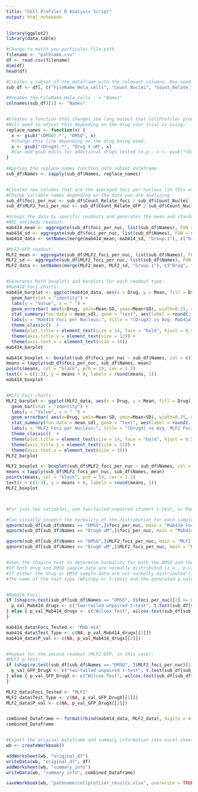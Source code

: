 ---
title: "Cell Profiler R Analysis Script"
output: html_notebook
---


```{r}
library(ggplot2)
library(data.table)

#Change to match you particular file path.
filename <- "pathname.csv"
df <- read.csv(filename)
dim(df)
head(df)

#Creates a subset of the dataframe with the relevant columns. May need to adjust if your analysis pipeline is different.
sub_df <- df[, c("FileName_Hela_cells", "Count_Nuclei", "Count_Relate_foci", "Count_Relate_GFP")]

#Renames the FileName_Hela_cells --> "Names"
colnames(sub_df)[1] <- "Names"


#Creates a function that changes the long output that CellProfiler produces (i.e., DrugX_1_2_(c1+c2+c3).TIF) to condensed name (i.e., DrugX 100 uM)
#Will need to adjust this depending on the drug your trial is using:
replace_names <- function(x) {
  x <- gsub("(DMSO).*", "DMSO", x)
  #Change this line depending on the drug being used.
  x <- gsub("(DrugX).*", "Drug X uM", x)
  #Can add gsub edits for additional drugs tested (e.g., x <- gsub("(Drug2X).*", "Drug2X uM", x))
}
  
#Applies the replace_names function onto subset dataframe.
sub_df$Names <- sapply(sub_df$Names, replace_names)


#Creates new columns that are the averaged foci per nucleus (in this example we are looking for 2 different types of foci)
#Change variable names depending on the data you are analyzing
sub_df$foci_per_nuc <- sub_df$Count_Relate_foci / sub_df$Count_Nuclei
sub_df$MLF2_foci_per_nuc <- sub_df$Count_Relate_GFP / sub_df$Count_Nuclei

#Groups the data by specific readouts and generates the mean and standard deviation of each group (Repeat for each readout):
#NPC antibody readout:
mab414_mean <- aggregate(sub_df$foci_per_nuc, list(sub_df$Names), FUN = mean)
mab414_sd <- aggregate(sub_df$foci_per_nuc, list(sub_df$Names), FUN = sd)
mab414_data <- setNames(merge(mab414_mean, mab414_sd, "Group.1"), c("Drug", "Mean", "SD"))

#MLF2-GFP readout:
MLF2_mean <- aggregate(sub_df$MLF2_foci_per_nuc, list(sub_df$Names), FUN = mean)
MLF2_sd <- aggregate(sub_df$MLF2_foci_per_nuc, list(sub_df$Names), FUN = sd)
MLF2_data <- setNames(merge(MLF2_mean, MLF2_sd, "Group.1"), c("Drug", "Mean", "SD"))


#Generates both boxplots and barplots for each readout type:
#Mab414 Foci charts:
mab414_barplot <- ggplot(mab414_data, aes(x = Drug, y = Mean, fill = Drug)) +
  geom_bar(stat = "identity") +
  labs(y = "Value", x = " ") +
  geom_errorbar( aes(x=Drug, ymin=Mean-SD, ymax=Mean+SD), width=0.25, colour="black", alpha=0.9, size=0.6) +
  stat_summary(fun.data = mean_sdl, geom = "text", aes(label = round(..y.., 2)), vjust = -1.1, hjust = 1.1) +
  labs(y = "Mab414 Foci per Nucleus:", title = "[DrugX] vs Avg. Mab414 Foci:") +
  theme_classic()  +
  theme(plot.title = element_text(size = 14, face = "bold", hjust = 0.5)) +
  theme(axis.title.y = element_text(size = 12)) +
  theme(axis.text.x = element_text(size = 10))
mab414_barplot

mab414_boxplot <- boxplot(sub_df$foci_per_nuc ~ sub_df$Names, col = c("red", "green"), ylab = "Mab414 Foci", xlab = " ", main = "[DrugX] vs Avg. Mab414 Foci:")
means = tapply(sub_df$foci_per_nuc, sub_df$Names, mean)
points(means, col = "black", pch = 19, cex = 1.3)
text(x = c(1:3), y = means + 8, labels = round(means, 1))
mab414_boxplot


#MLF2 Foci charts:
MLF2_barplot <- ggplot(MLF2_data, aes(x = Drug, y = Mean, fill = Drug)) +
  geom_bar(stat = "identity") +
  labs(y = "Value", x = " ") +
  geom_errorbar( aes(x=Drug, ymin=Mean-SD, ymax=Mean+SD), width=0.25, colour="black", alpha=0.9, size=0.6) +
  stat_summary(fun.data = mean_sdl, geom = "text", aes(label = round(..y.., 2)), vjust = -1.1, hjust = 1.1) +
  labs(y = "MLF2 Foci per Nucleus:", title = "[DrugX] vs Avg. MLF2 Foci:") +
  theme_classic()  +
  theme(plot.title = element_text(size = 14, face = "bold", hjust = 0.5)) +
  theme(axis.title.y = element_text(size = 12)) +
  theme(axis.text.x = element_text(size = 10))
MLF2_barplot

MLF2_boxplot <- boxplot(sub_df$MLF2_foci_per_nuc ~ sub_df$Names, col = c("red", "green"), ylab = "MLF2 Foci", xlab = " ", main = "[DrugX] vs Avg. MLF2 Foci:")
means = tapply(sub_df$MLF2_foci_per_nuc, sub_df$Names, mean)
points(means, col = "black", pch = 19, cex = 1.3)
text(x = c(1:3), y = means + 8, labels = round(means, 1))
MLF2_boxplot



#For just two variables, use two-tailed unpaired student t-test, or Mann-Whitney (Wilcox)-if not normally distributed.

#Can visually inspect the normality of the distribution for each sample set:
qqnorm(sub_df[sub_df$Names == "DMSO",]$foci_per_nuc, main = "Mab414 Foci/Nuc (DMSO):")
qqnorm(sub_df[sub_df$Names == "DrugX uM",]$foci_per_nuc, main = "Mab414 Foci/Nuc (DrugX):")

qqnorm(sub_df[sub_df$Names == "DMSO",]$MLF2_foci_per_nuc, main = "MLF2 Foci/Nuc (DMSO):")
qqnorm(sub_df[sub_df$Names == "DrugX uM",]$MLF2_foci_per_nuc, main = "MLF2 Foci/Nuc (DrugX):")


#Uses the Shapiro test to determine normality for both the DMSO and the drug samples for each readout type.
#If both drug and DMSO sample data are normally distributed (i.e., p-value >= 0.05), then a two-tailed unpaired student t-test is performed.
#If either the drug or DMSO sample data are not normally distributed (i.e., p-value <= 0.05), Mann-Whitney (Wilcox) test is performed.
#The name of the test type (Whitney or t-test) and the generated p-value are stored in a vector before being added to the readout group summary dataframe.


#Mab414 Foci:
if (shapiro.test(sub_df[sub_df$Names == "DMSO", ]$foci_per_nuc)[2] >= 0.05 & shapiro.test(sub_df[sub_df$Names == "DrugX uM", ]$foci_per_nuc)[2] >= 0.05) {
  p_val_Mab414_drugx <- c("two-tailed unpaired t-test", t.test(sub_df[sub_df$Names == "DrugX uM", ]$foci_per_nuc, sub_df[sub_df$Names == "DMSO", ]$foci_per_nuc, alternative = "two.sided", var.equal = FALSE)[3])
} else { p_val_Mab414_drugx <- c("Wilcox Test", wilcox.test(sub_df[sub_df$Names == "DrugX uM", ]$foci_per_nuc, sub_df[sub_df$Names == "DMSO", ]$foci_per_nuc)[3])
}

mab414_data$Foci_Tested <- "Mab 414"
mab414_data$Test_Type <- c(NA, p_val_Mab414_drugx[[1]])
mab414_data$P_val <- c(NA, p_val_Mab414_drugx[[2]])


#Repeat for the second readout (MLF2-GFP, in this case):
#MLF2 p-test:
if (shapiro.test(sub_df[sub_df$Names == "DMSO", ]$MLF2_foci_per_nuc)[2] >= 0.05 & shapiro.test(sub_df[sub_df$Names == "DrugX uM", ]$MLF2_foci_per_nuc)[2] >= 0.05) {
  p_val_GFP_DrugX <- c("two-tailed unpaired t-test", t.test(sub_df[sub_df$Names == "DrugX uM", ]$MLF2_foci_per_nuc, sub_df[sub_df$Names == "DMSO", ]$MLF2_foci_per_nuc, alternative = "two.sided", var.equal = FALSE)[3])
} else { p_val_GFP_DrugX <- c("Wilcox Test", wilcox.test(sub_df[sub_df$Names == "DrugX uM", ]$MLF2_foci_per_nuc, sub_df[sub_df$Names == "DMSO", ]$MLF2_foci_per_nuc)[3])
}

MLF2_data$Foci_Tested <- "MLF2"
MLF2_data$Test_Type <- c(NA, p_val_GFP_DrugX[[1]])
MLF2_data$P_val <- c(NA, p_val_GFP_DrugX[[2]])


combined_Dataframe <- format(rbind(mab414_data, MLF2_data), digits = 4)
combined_Dataframe


#Export the original dataframe and summary information into excel sheet.
wb <- createWorkbook()

addWorksheet(wb, "original_df")
writeData(wb, "original_df", df)
addWorksheet(wb, "summary_info")
writeData(wb, "summary_info", combined_Dataframe)

saveWorkbook(wb, "pathname/cellprofiler_results.xlsx", overwrite = TRUE)

```
